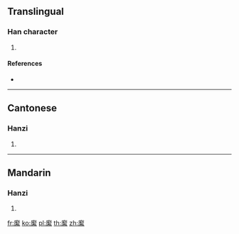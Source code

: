 {{character info/new}}
==Translingual==

===Han character===
{{Han char|rn=120|rad=糸|as=09|sn=15|four=00293|canj=IQHF}}

# {{defn|Han|sort=糸09}}

====References====
* {{Han ref|kx=0932.030|dkj=27688|dj=1370.150|hdz=53430.120|uh=7DF3|ud=32243|bh=E572|bd=58738}}

----

==Cantonese==

===Hanzi===
{{yue-hanzi|jyut=kit3|y=kit3}}

# {{defn|lang=yue|sort=糸09}}

----

==Mandarin==

===Hanzi===
{{cmn-hanzi|pin=[[xié]] ([[xie2]])|wg=hsieh<sup>2</sup>}}

# {{defn|lang=cmn|sort=糸09}}

[[fr:緳]]
[[ko:緳]]
[[pl:緳]]
[[th:緳]]
[[zh:緳]]